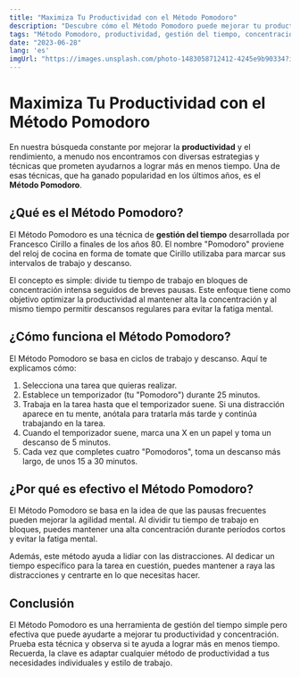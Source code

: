 ```yaml
---
title: "Maximiza Tu Productividad con el Método Pomodoro"
description: "Descubre cómo el Método Pomodoro puede mejorar tu productividad y concentración. Aprende a implementar esta técnica de gestión del tiempo en tu rutina diaria."
tags: "Método Pomodoro, productividad, gestión del tiempo, concentración, evitar distracciones"
date: "2023-06-28"
lang: 'es'
imgUrl: "https://images.unsplash.com/photo-1483058712412-4245e9b90334?ixlib=rb-4.0.3&ixid=M3wxMjA3fDB8MHxzZWFyY2h8M3x8cHJvZHVjdGl2aXR5fGVufDB8fDB8fHwy&auto=format&fit=crop&w=800&q=60"
---
```


# Maximiza Tu Productividad con el Método Pomodoro

En nuestra búsqueda constante por mejorar la **productividad** y el rendimiento, a menudo nos encontramos con diversas estrategias y técnicas que prometen ayudarnos a lograr más en menos tiempo. Una de esas técnicas, que ha ganado popularidad en los últimos años, es el **Método Pomodoro**. 

## ¿Qué es el Método Pomodoro?

El Método Pomodoro es una técnica de **gestión del tiempo** desarrollada por Francesco Cirillo a finales de los años 80. El nombre "Pomodoro" proviene del reloj de cocina en forma de tomate que Cirillo utilizaba para marcar sus intervalos de trabajo y descanso.

El concepto es simple: divide tu tiempo de trabajo en bloques de concentración intensa seguidos de breves pausas. Este enfoque tiene como objetivo optimizar la productividad al mantener alta la concentración y al mismo tiempo permitir descansos regulares para evitar la fatiga mental.

## ¿Cómo funciona el Método Pomodoro?

El Método Pomodoro se basa en ciclos de trabajo y descanso. Aquí te explicamos cómo:

1. Selecciona una tarea que quieras realizar.
2. Establece un temporizador (tu "Pomodoro") durante 25 minutos.
3. Trabaja en la tarea hasta que el temporizador suene. Si una distracción aparece en tu mente, anótala para tratarla más tarde y continúa trabajando en la tarea.
4. Cuando el temporizador suene, marca una X en un papel y toma un descanso de 5 minutos.
5. Cada vez que completes cuatro "Pomodoros", toma un descanso más largo, de unos 15 a 30 minutos.

## ¿Por qué es efectivo el Método Pomodoro?

El Método Pomodoro se basa en la idea de que las pausas frecuentes pueden mejorar la agilidad mental. Al dividir tu tiempo de trabajo en bloques, puedes mantener una alta concentración durante períodos cortos y evitar la fatiga mental.

Además, este método ayuda a lidiar con las distracciones. Al dedicar un tiempo específico para la tarea en cuestión, puedes mantener a raya las distracciones y centrarte en lo que necesitas hacer.

## Conclusión

El Método Pomodoro es una herramienta de gestión del tiempo simple pero efectiva que puede ayudarte a mejorar tu productividad y concentración. Prueba esta técnica y observa si te ayuda a lograr más en menos tiempo. Recuerda, la clave es adaptar cualquier método de productividad a tus necesidades individuales y estilo de trabajo.
